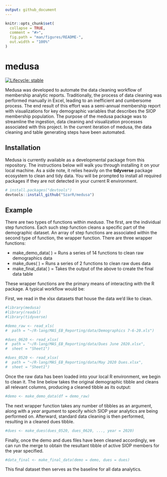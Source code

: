 ```yaml
---
output: github_document
---
```


```r
knitr::opts_chunk$set(
  collapse = TRUE,
  comment = "#>",
  fig.path = "man/figures/README-",
  out.width = "100%"
)
```

# medusa

<!-- badges: start -->
[![Lifecycle: stable](https://img.shields.io/badge/lifecycle-stable-brightgreen.svg)](https://www.tidyverse.org/lifecycle/#stable)
<!-- badges: end -->

Medusa was developed to automate the data cleaning workflow of membership
analytic reports. Traditionally, the process of data cleaning was performed
manually in Excel, leading to an inefficient and cumbersome process. The end
result of this effort was a semi-annual membership report with visualizations
for key demographic variables that describes the SIOP membership population. The
purpose of the medusa package was to streamline the ingestion, data cleaning and
visualization processes associated with this project. In the current iteration
of medusa, the data cleaning and table generating steps have been automated.

## Installation

Medusa is currently available as a developmental package from this repository. 
The instructions below will walk you through installing it on your local machine.
As a side note, it relies heavily on the **tidyverse** package ecosystem to clean
and tidy data. You will be prompted to install all required packages if they are
not detected in your current R environment.

``` r
# install.packages("devtools")
devtools::install_github("SzarR/medusa")
```

## Example

There are two types of functions within *medusa*. The first, are the individual
step functions. Each such step function cleans a specific part of the demographic
dataset. An array of step functions are associated within the second type of
function, the wrapper function. There are three wrapper functions:

* make_demo_data( ) = Runs a series of 14 functions to clean raw demographics data
* make_dues( ) = Runs a series of 2 functions to clean raw dues data
* make_final_data( ) = Takes the output of the above to create the final data table

These wrapper functions are the primary means of interacting with the R package. 
A typical workflow would be:

First, we read in the xlsx datasets that house the data we'd like to clean.

```r
#library(medusa)
#library(readxl)
#library(tidyverse)

#demo_raw <- read_xls(
#  path = "~/R-lang/MAS_EB_Reporting/data/Demographics 7-6-20.xls")

#dues_0620 <- read_xlsx(
#  path = "~/R-lang/MAS_EB_Reporting/data/Dues June 2020.xlsx",
#  sheet = "Sheet1")

#dues_0520 <- read_xlsx(
#  path = "~/R-lang/MAS_EB_Reporting/data/May 2020 Dues.xlsx",
#  sheet = "Sheet1")
```

Once the raw data has been loaded into your local R environment, we begin to
clean it. The line below takes the original demographic tibble and cleans all
relevant columns, producing a cleaned tibble as its output:

```r
#demo <- make_demo_data(df = demo_raw)
```

The next wrapper function takes any number of tibbles as an argument, along
with a *year* argument to specify which SIOP year analytics are being performed 
on. Afterward, standard data cleaning is then performed, resulting in a cleaned
dues tibble.

```r
#dues <- make_dues(dues_0520, dues_0620, ..., year = 2020)
```

Finally, once the demo and dues files have been cleaned accordingly, we can run
the merge to obtain the resultant tibble of active SIOP members for the year
specified.

```r
#data_final <- make_final_data(demo = demo, dues = dues)
```

This final dataset then serves as the baseline for all data analytics.
